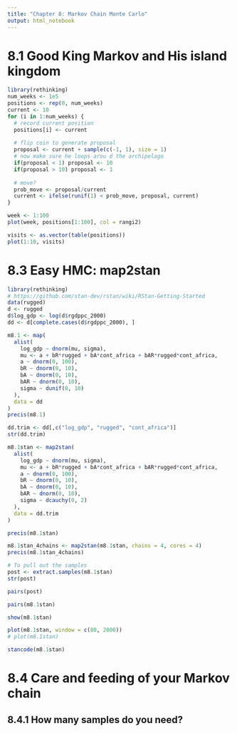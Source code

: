 ```yaml
---
title: "Chapter 8: Markov Chain Monte Carlo"
output: html_notebook
---
```


# 8.1 Good King Markov and His island kingdom

```r
library(rethinking)
num_weeks <- 1e5
positions <- rep(0, num_weeks)
current <- 10
for (i in 1:num_weeks) {
  # record current position
  positions[i] <- current
  
  # flip coin to generate proposal
  proposal <- current + sample(c(-1, 1), size = 1)
  # now make sure he loops arou d the archipelago
  if(proposal < 1) proposal <- 10
  if(proposal > 10) proposal <- 1
  
  # move?
  prob_move <- proposal/current
  current <- ifelse(runif(1) < prob_move, proposal, current)
}
```

```r
week <- 1:100
plot(week, positions[1:100], col = rangi2)
```

```r
visits <- as.vector(table(positions))
plot(1:10, visits)
```

# 8.3 Easy HMC: map2stan
```r
library(rethinking)
# https://github.com/stan-dev/rstan/wiki/RStan-Getting-Started
data(rugged)
d <- rugged
d$log_gdp <- log(d$rgdppc_2000)
dd <- d[complete.cases(d$rgdppc_2000), ]
```

```r
m8.1 <- map(
  alist(
    log_gdp ~ dnorm(mu, sigma),
    mu <- a + bR*rugged + bA*cont_africa + bAR*rugged*cont_africa,
    a ~ dnorm(0, 100),
    bR ~ dnorm(0, 10),
    bA ~ dnorm(0, 10),
    bAR ~ dnorm(0, 10),
    sigma ~ dunif(0, 10)
  ),
  data = dd
)
precis(m8.1)
```

```r
dd.trim <- dd[,c("log_gdp", "rugged", "cont_africa")]
str(dd.trim)
```

```r
m8.1stan <- map2stan(
  alist(
    log_gdp ~ dnorm(mu, sigma),
    mu <- a + bR*rugged + bA*cont_africa + bAR*rugged*cont_africa,
    a ~ dnorm(0, 100),
    bR ~ dnorm(0, 10),
    bA ~ dnorm(0, 10),
    bAR ~ dnorm(0, 10),
    sigma ~ dcauchy(0, 2)
  ),
  data = dd.trim
)
```


```r
precis(m8.1stan)

```

```r
m8.1stan_4chains <- map2stan(m8.1stan, chains = 4, cores = 4)
precis(m8.1stan_4chains)
```

```r
# To pull out the samples
post <- extract.samples(m8.1stan)
str(post)
```

```r
pairs(post)
```

```r
pairs(m8.1stan)
```

```r
show(m8.1stan)
```

```r
plot(m8.1stan, window = c(80, 2000))
# plot(m8.1stan)
```

```r
stancode(m8.1stan)
```

# 8.4 Care and feeding of your Markov chain
## 8.4.1 How many samples do you need?
